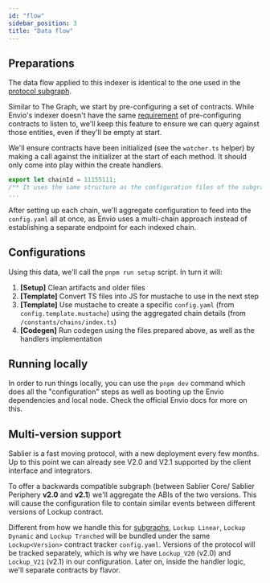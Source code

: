 ```yaml
---
id: "flow"
sidebar_position: 3
title: "Data flow"
---
```


## Preparations

The data flow applied to this indexer is identical to the one used in the
[protocol subgraph](/api/subgraphs/protocol/flow).

Similar to The Graph, we start by pre-configuring a set of contracts. While Envio's indexer doesn't have the same
[requirement](https://discord.com/channels/438038660412342282/438070183794573313/1153155902933831811) of pre-configuring
contracts to listen to, we'll keep this feature to ensure we can query against those entities, even if they'll be empty
at start.

We'll ensure contracts have been initialized (see the `watcher.ts` helper) by making a call against the initializer at
the start of each method. It should only come into play within the create handlers.

```ts title="protocol-envio/src/constants/chains/sepolia.ts"
export let chainId = 11155111;
/** It uses the same structure as the configuration files of the subgraphs */
...
```

After setting up each chain, we'll aggregate configuration to feed into the `config.yaml` all at once, as Envio uses a
multi-chain approach instead of establishing a separate endpoint for each indexed chain.

## Configurations

Using this data, we'll call the `pnpm run setup` script. In turn it will:

1. **[Setup]** Clean artifacts and older files
2. **[Template]** Convert TS files into JS for mustache to use in the next step
3. **[Template]** Use mustache to create a specific `config.yaml` (from `config.template.mustache`) using the aggregated
   chain details (from `/constants/chains/index.ts`)
4. **[Codegen]** Run codegen using the files prepared above, as well as the handlers implementation

## Running locally

In order to run things locally, you can use the `pnpm dev` command which does all the "configuration" steps as well as
booting up the Envio dependencies and local node. Check the official Envio docs for more on this.

## Multi-version support

Sablier is a fast moving protocol, with a new deployment every few months. Up to this point we can already see V2.0 and
V2.1 supported by the client interface and integrators.

To offer a backwards compatible subgraph (between Sablier Core/ Sablier Periphery **v2.0** and **v2.1**) we'll aggregate
the ABIs of the two versions. This will cause the configuration file to contain similar events between different
versions of Lockup contract.

Different from how we handle this for [subgraphs](/api/subgraphs/protocol/flow), `Lockup Linear`, `Lockup Dynamic` and
`Lockup Tranched` will be bundled under the same `Lockup<Version>` contract tracker `config.yaml`. Versions of the
protocol will be tracked separately, which is why we have `Lockup_V20` (v2.0) and `Lockup_V21` (v2.1) in our
configuration. Later on, inside the handler logic, we'll separate contracts by flavor.
